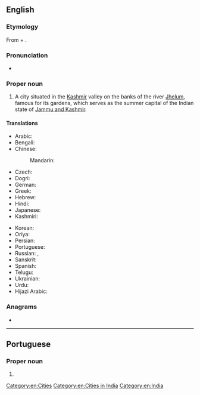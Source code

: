 {{also|Šrínagar}}
==English==
{{wikipedia}}

===Etymology===
From {{etyl|sa|en}} {{m|sa|श्री}} + {{m|sa|नगर||town, city}}.

===Pronunciation===
* {{IPA|en|/sɹiˈnɑːɡəɹ/}}

===Proper noun===
{{en-proper noun}}

# A city situated in the [[Kashmir]] valley on the banks of the river [[Jhelum]], famous for its gardens, which serves as the summer capital of the Indian state of [[Jammu and Kashmir]].

====Translations====
{{trans-top|summer capital of Jammu and Kashmir, India}}
* Arabic: {{t|ar|سْرِينَاجَار|m|tr=srinagār}}
* Bengali: {{t|bn|শ্রীনগর|sc=Beng}}
* Chinese:
*: Mandarin: {{t+|cmn|斯利那加|tr=Sīlìnàjiā|sc=Hani}}
* Czech: {{t|cs|Šrínagar|m}}
* Dogri: {{t|doi|श्रीनगर}}
* German: {{t|de|Srinagar|n}}
* Greek: {{t|el|Σριναγκάρ|sc=Grek}}
* Hebrew: {{t|he|סרינגאר}}
* Hindi: {{t+|hi|श्रीनगर}}
* Japanese: {{t|ja|シュリーナガル|tr=Shurīnagaru}}
* Kashmiri: {{t|ks|श्रीनगर|sc=ks-Arab}}
{{trans-mid}}
* Korean: {{t+|ko|^스리나가르}}
* Oriya: {{t+|or|ଶ୍ରୀ ନଗର}}
* Persian: {{t|fa|سرینگر}}
* Portuguese: {{t|pt|Srinagar|f}}
* Russian: {{t|ru|Шринага́р|m}}, {{t+|ru|Сринага́р|m}}
* Sanskrit: {{t+|sa|श्रीनगर}}
* Spanish: {{t+|es|Srinagar}}
* Telugu: {{t|te|శ్రీనగర్}}
* Ukrainian: {{t|uk|Срінаґа́р|m}}
* Urdu: {{t|ur|شرینگر|sc=ur-Arab}}
* Hijazi Arabic: {{t|acw|سرينقر|m|tr=Srinagar}}
{{trans-bottom}}

===Anagrams===
* {{anagrams|en|a=aaginrrs|arraigns}}

[[Category:en:Cities]]
[[Category:en:Cities in India]]
[[Category:en:India]]

----

==Portuguese==

===Proper noun===
{{pt-proper noun|f}}

# {{place|pt|city/summer capital|of|s/Jammu and Kashmir|c/India|t1=Srinagar}}